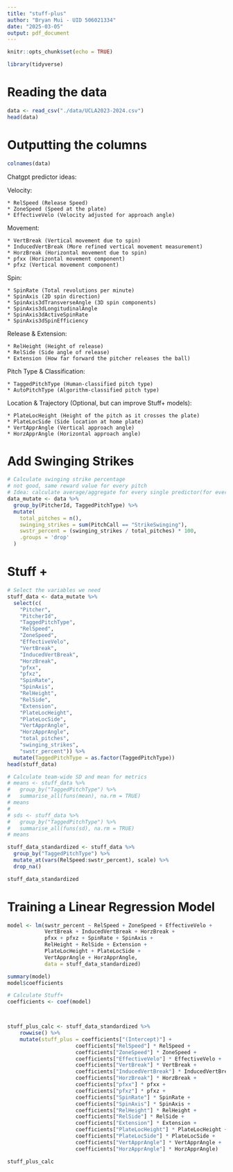 ```yaml
---
title: "stuff-plus"
author: "Bryan Mui - UID 506021334"
date: "2025-03-05"
output: pdf_document
---
```


```r
knitr::opts_chunk$set(echo = TRUE)
```


```r
library(tidyverse)
```

# Reading the data

```r
data <- read_csv("./data/UCLA2023-2024.csv")
head(data)
```


# Outputting the columns

```r
colnames(data)
```

Chatgpt predictor ideas:

Velocity:

    * RelSpeed (Release Speed)
    * ZoneSpeed (Speed at the plate)
    * EffectiveVelo (Velocity adjusted for approach angle)

Movement:

    * VertBreak (Vertical movement due to spin)
    * InducedVertBreak (More refined vertical movement measurement)
    * HorzBreak (Horizontal movement due to spin)
    * pfxx (Horizontal movement component)
    * pfxz (Vertical movement component)

Spin:

    * SpinRate (Total revolutions per minute)
    * SpinAxis (2D spin direction)
    * SpinAxis3dTransverseAngle (3D spin components)
    * SpinAxis3dLongitudinalAngle
    * SpinAxis3dActiveSpinRate
    * SpinAxis3dSpinEfficiency

Release & Extension:

    * RelHeight (Height of release)
    * RelSide (Side angle of release)
    * Extension (How far forward the pitcher releases the ball)

Pitch Type & Classification:

    * TaggedPitchType (Human-classified pitch type)
    * AutoPitchType (Algorithm-classified pitch type)

Location & Trajectory (Optional, but can improve Stuff+ models):

    * PlateLocHeight (Height of the pitch as it crosses the plate)
    * PlateLocSide (Side location at home plate)
    * VertApprAngle (Vertical approach angle)
    * HorzApprAngle (Horizontal approach angle)
    
# Add Swinging Strikes

```r
# Calculate swinging strike percentage
# not good, same reward value for every pitch
# Idea: calculate average/aggregate for every single predictor(for every pitcher)
data_mutate <- data %>%
  group_by(PitcherId, TaggedPitchType) %>%
  mutate(
    total_pitches = n(),
    swinging_strikes = sum(PitchCall == "StrikeSwinging"),
    swstr_percent = (swinging_strikes / total_pitches) * 100,
    .groups = 'drop'
  )
```

    
    
# Stuff + 

```r
# Select the variables we need
stuff_data <- data_mutate %>%
  select(c(
    "Pitcher",
    "PitcherId",
    "TaggedPitchType",
    "RelSpeed",
    "ZoneSpeed",
    "EffectiveVelo",
    "VertBreak",
    "InducedVertBreak",
    "HorzBreak",
    "pfxx",
    "pfxz",
    "SpinRate",
    "SpinAxis",
    "RelHeight",
    "RelSide",
    "Extension",
    "PlateLocHeight",
    "PlateLocSide",
    "VertApprAngle",
    "HorzApprAngle",
    "total_pitches",
    "swinging_strikes",
    "swstr_percent")) %>%
  mutate(TaggedPitchType = as.factor(TaggedPitchType))
head(stuff_data)
```

```r
# Calculate team-wide SD and mean for metrics
# means <- stuff_data %>%
#   group_by("TaggedPitchType") %>%
#   summarise_all(funs(mean), na.rm = TRUE)
# means
# 
# sds <- stuff_data %>%
#   group_by("TaggedPitchType") %>%
#   summarise_all(funs(sd), na.rm = TRUE)
# means
```

```r
stuff_data_standardized <- stuff_data %>%
  group_by("TaggedPitchType") %>%
  mutate_at(vars(RelSpeed:swstr_percent), scale) %>%
  drop_na()

stuff_data_standardized
```


# Training a Linear Regression Model

```r
model <- lm(swstr_percent ~ RelSpeed + ZoneSpeed + EffectiveVelo +
            VertBreak + InducedVertBreak + HorzBreak +
            pfxx + pfxz + SpinRate + SpinAxis +
            RelHeight + RelSide + Extension +
            PlateLocHeight + PlateLocSide +
            VertApprAngle + HorzApprAngle,
            data = stuff_data_standardized)

summary(model)
model$coefficients
```


```r
# Calculate Stuff+
coefficients <- coef(model)



stuff_plus_calc <- stuff_data_standardized %>%
    rowwise() %>%
    mutate(stuff_plus = coefficients["(Intercept)"] +
                      coefficients["RelSpeed"] * RelSpeed +
                      coefficients["ZoneSpeed"] * ZoneSpeed +
                      coefficients["EffectiveVelo"] * EffectiveVelo +
                      coefficients["VertBreak"] * VertBreak +
                      coefficients["InducedVertBreak"] * InducedVertBreak +
                      coefficients["HorzBreak"] * HorzBreak +
                      coefficients["pfxx"] * pfxx +
                      coefficients["pfxz"] * pfxz +
                      coefficients["SpinRate"] * SpinRate +
                      coefficients["SpinAxis"] * SpinAxis +
                      coefficients["RelHeight"] * RelHeight +
                      coefficients["RelSide"] * RelSide +
                      coefficients["Extension"] * Extension +
                      coefficients["PlateLocHeight"] * PlateLocHeight +
                      coefficients["PlateLocSide"] * PlateLocSide +
                      coefficients["VertApprAngle"] * VertApprAngle +
                      coefficients["HorzApprAngle"] * HorzApprAngle)

stuff_plus_calc
```

